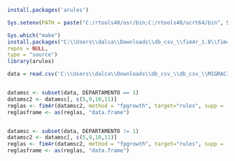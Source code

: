 
```r

install.packages('arules')

Sys.setenv(PATH = paste("C:/rtools40/usr/bin;C:/rtools40/ucrt64/bin", Sys.getenv("PATH"), sep = ";"))

Sys.which("make")
install.packages("C:\\Users\\dalca\\Downloads\\db_csv_\\fim4r_1.8\\fim4r", 
repos = NULL, 
type = "source")
library(arules)

data = read.csv('C:\\Users\\dalca\\Downloads\\db_csv_\\db_csv_\\MIGRACION_BDP.csv', sep=',')


datamsc <- subset(data, DEPARTAMENTO == 1)
datamsc2 <- datamsc[, c(5,9,10,11)]
reglas <- fim4r(datamsc2, method = "fpgrowth", target="rules", supp = .2, conf = .5)
reglasframe <- as(reglas, "data.frame")


datamsc <- subset(data, DEPARTAMENTO != 1)
datamsc2 <- datamsc[, c(5,9,10,11)]
reglas <- fim4r(datamsc2, method = "fpgrowth", target="rules", supp = .2, conf = .5)
reglasframe <- as(reglas, "data.frame")


```
